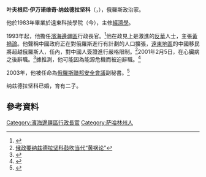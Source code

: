 {{Infobox officeholder
|name=叶夫根尼·纳兹德拉坚科<br>{{nobold|{{lang|ru|Евгений Наздратенко}}}}
|nationality={{RUS}}
|image= Yevgeny Nazdratenko (cropped).jpg
|imagesize=
|order=第2任[[濱海邊疆區行政長官|濱海邊疆區行政長官]]
|term_start1= 1993年5月24日
|term_end1= 2001年2月5日
|predecessor1= {{link-ru|弗拉基米尔·谢尔盖耶维奇·库兹涅佐夫|Кузнецов, Владимир Сергеевич|弗拉基米尔·库兹涅佐夫}}
|successor1= [[康斯坦丁·鲍里索维奇·托尔斯托舍因|康斯坦丁·托尔斯托舍因]]{{small|（代理）}}<br>{{link-en|谢尔盖·米哈伊洛维奇·达利金|Sergey Mikhaylovich Darkin|谢尔盖·达利金}}
|birth_date={{Birth date and age|1949|2|16|mf=y}}
|birth_place={{USSR}}[[俄羅斯蘇維埃聯邦社會主義共和國|俄羅斯]][[薩哈林州|薩哈林州]][[北庫里爾斯克|北庫里爾斯克]]
|dead=
|death_date=
|death_place=
|spouse=
|profession=
|party= [[蘇聯共產黨|蘇聯共產黨]]（1991年以前）<br>{{link-en|我家－俄羅斯|Our Home – Russia}}（2005－2012）<br>[[公民綱領_(俄羅斯)|公民綱領]]（2012－）
|alma_mater = 遠東科技學院（今{{link-en|海參崴國立經濟服務大學|Vladivostok State University of Economics and Service}}）
}}
'''叶夫根尼·伊万诺维奇·纳兹德拉坚科'''（{{lang-ru|Евге́ний Ива́нович Наздрате́нко}}，{{bd|1949年|2月16日|||}}），俄羅斯政治家。

他於1983年畢業於遠東科技學院（今{{link-en|海參崴國立經濟服務大學|Vladivostok State University of Economics and Service}}），主修[[經濟學|經濟學]]。

1993年起，他擔任[[濱海邊疆區|濱海邊疆區]]行政長官。<ref>{{cite web|url=http://www.highbeam.com/doc/1G1-16718090.html|archive-url=https://web.archive.org/web/20121105235307/http://www.highbeam.com/doc/1G1-16718090.html|archive-date=2012-11-05|title=Russia's wild east.(outspoken nationalist governor Yevgeny Nazdratenko in Russia's Far East)|publisher=The Economist|accessdate=16 May 2011|dead-url=yes}}</ref>他在政見上是激進的[[反華|反華]]人士，主張[[黃禍論|黃禍論]]。他聲稱中國政府正在對俄羅斯進行有計劃的人口擴張，[[俄羅斯遠東|遠東地區]]的中國移民將超越俄羅斯人，任內，對中國人簽證進行嚴格限制。<ref>[http://news.sina.com.cn/c/2006-12-25/112411880044.shtml 俄政要纳兹德拉坚科鼓吹当代“黄祸论”]</ref>2001年2月5日，在心臟病之後辭職。<ref>{{cite news|url=http://news.bbc.co.uk/1/hi/world/europe/1153941.stm|title=Putin fires energy minister|publisher=BBC News|accessdate=16 May 2011|date=5 February 2001|archive-date=2004-05-04|archive-url=https://web.archive.org/web/20040504180559/http://news.bbc.co.uk/1/hi/world/europe/1153941.stm|dead-url=no}}</ref>據推測，他可能因為能源危機而被迫辭職。<ref>{{cite news|url=https://www.independent.co.uk/news/world/europe/putin-fires-minister-over-power-crisis-in-far-east-690403.html|title=Putin fires minister over power crisis in Far East|publisher=The Independent|accessdate=16 May 2011|location=London|first=Patrick|last=Cockburn|date=6 February 2001}}{{Dead link}}</ref>

2003年，他被任命為[[俄羅斯聯邦安全會議|俄羅斯聯邦安全會議]]副秘書。<ref>{{cite web|url=http://www.cdi.org/russia/johnson/7167-14.cfm|title=Putin finds place for Kasyanov's arch-foe|publisher=Center for Defense Information|accessdate=16 May 2011|url-status=dead|archiveurl=https://web.archive.org/web/20110525052044/http://www.cdi.org/russia/johnson/7167-14.cfm|archivedate=2011-05-25|dead-url=no}}</ref>

纳兹德拉坚科已婚，育有二子。

==參考資料==
{{reflist}}

[[Category:濱海邊疆區行政長官|Category:濱海邊疆區行政長官]]
[[Category:萨哈林州人|Category:萨哈林州人]]